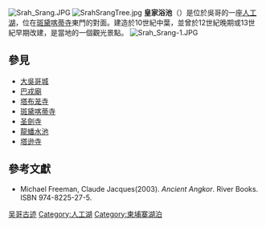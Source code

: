 {{coord|13|25|51.60|N|103|54|24.15|E|region:KH-17_type:landmark_source:dewiki|display=title}}
[[File:Srah_Srang.JPG|thumb]]
[[File:SrahSrangTree.jpg|thumb]]
{{Contains Khmer text}}
'''皇家浴池'''（{{kmr|k=ស្រះស្រង់|r=Srah Srang}}）是位於吳哥的一座[[人工湖|人工湖]]，位在[[斑黛喀蒂寺|斑黛喀蒂寺]]東門的對面。建造於10世紀中葉，並曾於12世紀晚期或13世紀早期改建，是當地的一個觀光景點。
[[File:Srah_Srang-1.JPG|thumb]]

== 參見 ==
*[[吳哥城|大吳哥城]]
*[[巴戎廟|巴戎廟]]
*[[塔布茏寺|塔布茏寺]]
*[[斑黛喀蒂寺|斑黛喀蒂寺]]
*[[圣劍寺|圣劍寺]]
*[[龍蟠水池|龍蟠水池]]
*[[塔逊寺|塔逊寺]]



== 參考文獻 ==
*Michael Freeman, Claude Jacques(2003).  ''Ancient Angkor''. River Books. ISBN 974-8225-27-5.

{{arch-stub}}
{{吴哥古迹}}
{{DEFAULTSORT:Srah Srang}}
[[Category:吴哥古迹|]]
[[Category:人工湖|Category:人工湖]]
[[Category:柬埔寨湖泊|Category:柬埔寨湖泊]]